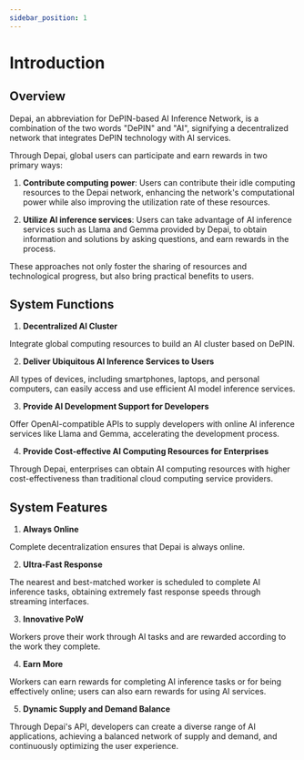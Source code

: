 ```yaml
---
sidebar_position: 1
---
```


# Introduction

## Overview
Depai, an abbreviation for DePIN-based AI Inference Network, is a combination of the two words "DePIN" and "AI", signifying a decentralized network that integrates DePIN technology with AI services.

Through Depai, global users can participate and earn rewards in two primary ways:

1) **Contribute computing power**: Users can contribute their idle computing resources to the Depai network, enhancing the network's computational power while also improving the utilization rate of these resources.

2) **Utilize AI inference services**: Users can take advantage of AI inference services such as Llama and Gemma provided by Depai, to obtain information and solutions by asking questions, and earn rewards in the process.

These approaches not only foster the sharing of resources and technological progress, but also bring practical benefits to users.

## System Functions
1) **Decentralized AI Cluster**

Integrate global computing resources to build an AI cluster based on DePIN.

2) **Deliver Ubiquitous AI Inference Services to Users**

All types of devices, including smartphones, laptops, and personal computers, can easily access and use efficient AI model inference services.

3) **Provide AI Development Support for Developers**

Offer OpenAI-compatible APIs to supply developers with online AI inference services like Llama and Gemma, accelerating the development process.

4) **Provide Cost-effective AI Computing Resources for Enterprises**

Through Depai, enterprises can obtain AI computing resources with higher cost-effectiveness than traditional cloud computing service providers.

## System Features
1) **Always Online**

Complete decentralization ensures that Depai is always online.

2) **Ultra-Fast Response**

The nearest and best-matched worker is scheduled to complete AI inference tasks, obtaining extremely fast response speeds through streaming interfaces.

3) **Innovative PoW**

Workers prove their work through AI tasks and are rewarded according to the work they complete.

4) **Earn More**

Workers can earn rewards for completing AI inference tasks or for being effectively online; users can also earn rewards for using AI services.

5) **Dynamic Supply and Demand Balance**

Through Depai's API, developers can create a diverse range of AI applications, achieving a balanced network of supply and demand, and continuously optimizing the user experience.
